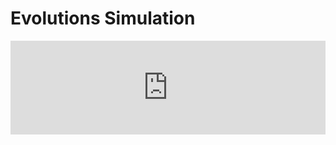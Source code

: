 
# Evolutions Simulation

<iframe src="https://ekes.tim-arnold.de/inline" width="100%" style={{aspectRatio: 1.5}} frameBorder="0" />

<div className={"mt-4"}/>
<Card title={"Vollständige Simulation starten"} href={"https://ekes.tim-arnold.de"} arrow={true}/>
<div className={"mt-2"}/>

## Genetisches Lernen anhand einer Evolutions Simulation
Viele Beispiele des maschinellen Lernens basieren auf dem Prinzip des Lernens durch Beispiele. Dabei wird ein neuronales
Netz solange angepasst bis es die gewünschte Ausgabe für eine gegebene Eingabe liefert.
Ein anderes Prinzip ist das genetische Lernen, welches auf der Evolutionstheorie basiert. In diesem Exploarable schauen wir
uns an, wie es möglich ist, eine KI zu trainieren, ohne genau zu wissen, welches das eigentliche Ziel ist.

## Ausgangslage
In einer virtuellen Welt gibt es eine Population von Kreaturen, die sich durch eine Welt bewegen können. Jede Kreatur hat
ein eigenes neuronales Netz, welches ihr Verhalten steuert. Zunächst werden die Kreaturen und deren neuronale Netze zufällig
erzeugt. Das geschieht so lange, bis sich über 100 Kreaturen in der Welt befinden.

## Evolution
In jedem Berechnungsschritt wird die Welt aktualisiert. Es wird neue Nahrung erzeugt und das neuronale Netz jeder Kreatur
wird mit den aktuellen Eingaben, wie z.B. ihrer aktuellen Energie berechnet. Die Ausgaben des neuronalen Netzes bestimmen
dann unter anderem die Bewegung und die Rotation der Kreatur. Mithilfe der KI hat die Kreatur auch die Möglichkeit sich
fortzupflanzen. Dabei wird das neuronale Netz der Eltern-Kreatur vererbt und zufällig mutiert. Das kostet die Kreatur
allerdings, wie jede andere Aktion auch, Energie. Daher ist es zum Schluss eine Frage, welche Kreatur den besten Kompromiss
findet und daher am längsten überlebt bzw. sein "Erbgut" am besten weitergibt.
Sicherlich ist es nicht immer die Kreatur, die am schnellsten ist oder die am meisten Nahrung frisst. Es ist die Kreatur,
die am besten an ihre Umgebung angepasst ist. Sichtbar wird das in der Simulation durch die Farbe der Kreaturen. Je nach
Generation trägt die Kreatur eine andere Farbe.

## Vollständige Simulation starten
Wenn du die vollständige Simulation starten möchtest, klicke auf den Button unten. Dort kannst du die Simulation starten und
verschiedenste Parameter einstellen. Du wirst sehen, dass bei gewissen Einstellungen die Kreaturen sich sehr schnell
vermehren und bei anderen sich gar kein stabiler Zustand einstellt. Viel Spaß beim Experimentieren!





